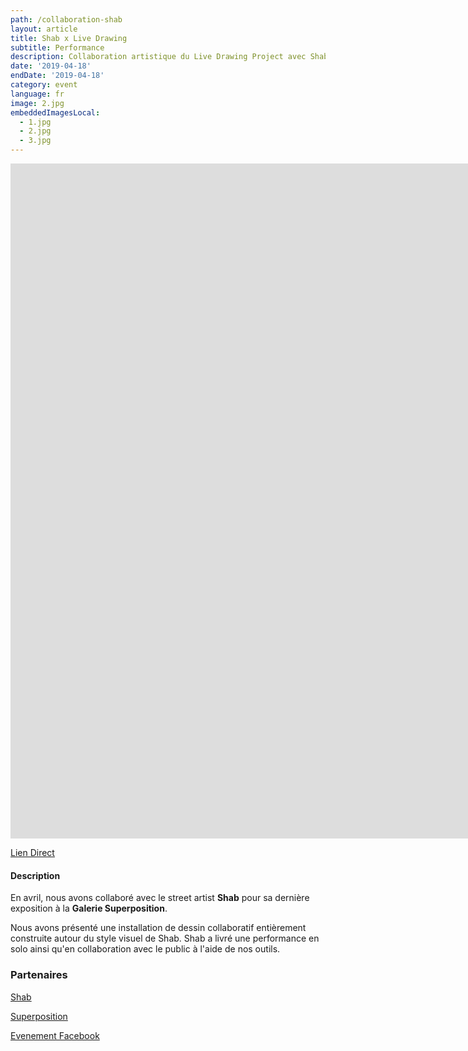 ```yaml
---
path: /collaboration-shab
layout: article
title: Shab x Live Drawing
subtitle: Performance
description: Collaboration artistique du Live Drawing Project avec Shab, un Street Artist Français, à la gallerie SITIO by Superposition, Lyon, France
date: '2019-04-18'
endDate: '2019-04-18'
category: event
language: fr
image: 2.jpg
embeddedImagesLocal:
  - 1.jpg
  - 2.jpg
  - 3.jpg
---
```


<iframe
  src="https://player.vimeo.com/video/335872657"
  frameborder="0"
  allowfullscreen
  width="1920"
  height="1080"
></iframe>

[Lien Direct](//vimeo.com/335872657)

#### Description

En avril, nous avons collaboré avec le street artist **Shab** pour sa dernière exposition à la **Galerie Superposition**.

Nous avons présenté une installation de dessin collaboratif entièrement construite autour du style visuel de Shab. Shab a livré une performance en solo ainsi qu'en collaboration avec le public à l'aide de nos outils.

<ImageGrid props={props} />

### Partenaires

[Shab](//www.shab-c.com/)

[Superposition](//superposition-lyon.com)

[Evenement Facebook](//www.facebook.com/events/592231084520436/)
